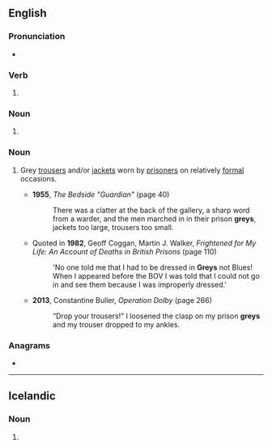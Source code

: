 ==English==

===Pronunciation===
* {{rhymes|en|eɪz}}

===Verb===
{{head|en|verb form}}

# {{en-third-person singular of|grey}}

===Noun===
{{head|en|noun form}}

# {{plural of|en|grey}}

===Noun===
{{en-plural noun}}

# {{lb|en|UK|prison slang}} Grey [[trousers]] and/or [[jacket]]s worn by [[prisoner]]s on relatively [[formal]] occasions.
#* '''1955''', ''The Bedside "Guardian"'' (page 40)
#*: There was a clatter at the back of the gallery, a sharp word from a warder, and the men marched in in their prison '''greys''', jackets too large, trousers too small.
#* Quoted in '''1982''', Geoff Coggan, ‎Martin J. Walker, ''Frightened for My Life: An Account of Deaths in British Prisons'' (page 110)
#*: 'No one told me that I had to be dressed in '''Greys''' not Blues! When I appeared before the BOV I was told that I could not go in and see them because I was improperly dressed.'
#* '''2013''', Constantine Buller, ''Operation Dolby'' (page 266)
#*: “Drop your trousers!” I loosened the clasp on my prison '''greys''' and my trouser dropped to my ankles.

===Anagrams===
* {{anagrams|en|a=egrsy|gyres}}

----

==Icelandic==

===Noun===
{{is-noun form}} {{g|n}}

# {{inflection of|is|grey||indef|gen|s}}